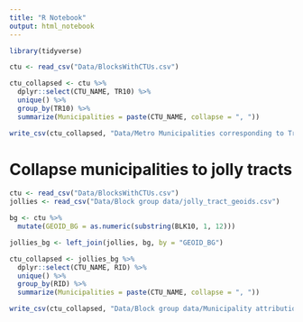 ```yaml
---
title: "R Notebook"
output: html_notebook
---
```


```r
library(tidyverse)

ctu <- read_csv("Data/BlocksWithCTUs.csv")

ctu_collapsed <- ctu %>%
  dplyr::select(CTU_NAME, TR10) %>%
  unique() %>%
  group_by(TR10) %>%
  summarize(Municipalities = paste(CTU_NAME, collapse = ", "))

write_csv(ctu_collapsed, "Data/Metro Municipalities corresponding to Tracts.csv")
```
# Collapse municipalities to jolly tracts

```r
ctu <- read_csv("Data/BlocksWithCTUs.csv")
jollies <- read_csv("Data/Block group data/jolly_tract_geoids.csv")

bg <- ctu %>%
  mutate(GEOID_BG = as.numeric(substring(BLK10, 1, 12)))

jollies_bg <- left_join(jollies, bg, by = "GEOID_BG")

ctu_collapsed <- jollies_bg %>%
  dplyr::select(CTU_NAME, RID) %>%
  unique() %>%
  group_by(RID) %>%
  summarize(Municipalities = paste(CTU_NAME, collapse = ", "))

write_csv(ctu_collapsed, "Data/Block group data/Municipality attributions for Jolly tracts.csv")
```
